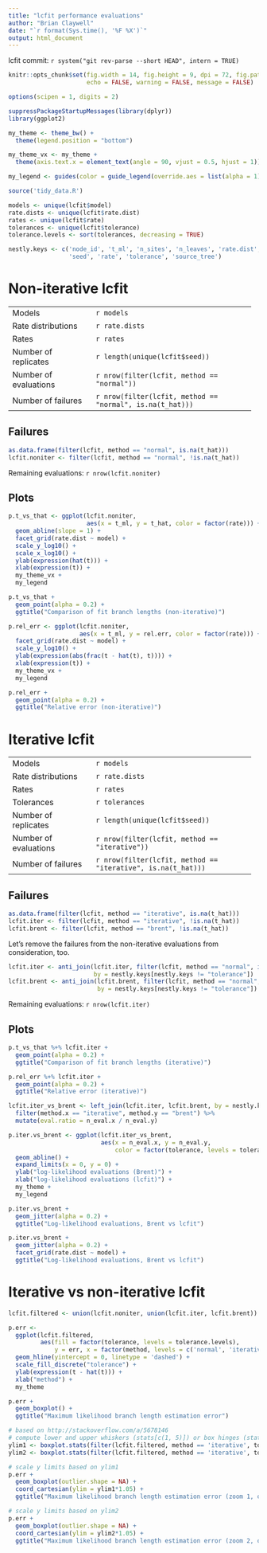 ```yaml
---
title: "lcfit performance evaluations"
author: "Brian Claywell"
date: "`r format(Sys.time(), '%F %X')`"
output: html_document
---
```


lcfit commit: `r system("git rev-parse --short HEAD", intern = TRUE)`

```r
knitr::opts_chunk$set(fig.width = 14, fig.height = 9, dpi = 72, fig.path='figures/',
                      echo = FALSE, warning = FALSE, message = FALSE)

options(scipen = 1, digits = 2)

suppressPackageStartupMessages(library(dplyr))
library(ggplot2)

my_theme <- theme_bw() +
  theme(legend.position = "bottom")

my_theme_vx <- my_theme +
  theme(axis.text.x = element_text(angle = 90, vjust = 0.5, hjust = 1))

my_legend <- guides(color = guide_legend(override.aes = list(alpha = 1)))

source('tidy_data.R')

models <- unique(lcfit$model)
rate.dists <- unique(lcfit$rate.dist)
rates <- unique(lcfit$rate)
tolerances <- unique(lcfit$tolerance)
tolerance.levels <- sort(tolerances, decreasing = TRUE)

nestly.keys <- c('node_id', 't_ml', 'n_sites', 'n_leaves', 'rate.dist', 'model',
                 'seed', 'rate', 'tolerance', 'source_tree')
```

# Non-iterative lcfit


---------------------   ---------------------------------------------
Models                  `r models`

Rate distributions      `r rate.dists`

Rates                   `r rates`

Number of replicates    `r length(unique(lcfit$seed))`

Number of evaluations   `r nrow(filter(lcfit, method == "normal"))`

Number of failures      `r nrow(filter(lcfit, method == "normal", is.na(t_hat)))`
---------------------   ---------------------------------------------


## Failures


```r
as.data.frame(filter(lcfit, method == "normal", is.na(t_hat)))
lcfit.noniter <- filter(lcfit, method == "normal", !is.na(t_hat))
```

Remaining evaluations: `r nrow(lcfit.noniter)`


## Plots


```r

p.t_vs_that <- ggplot(lcfit.noniter,
                      aes(x = t_ml, y = t_hat, color = factor(rate))) +
  geom_abline(slope = 1) +
  facet_grid(rate.dist ~ model) +
  scale_y_log10() +
  scale_x_log10() +
  ylab(expression(hat(t))) +
  xlab(expression(t)) +
  my_theme_vx +
  my_legend

p.t_vs_that +
  geom_point(alpha = 0.2) +
  ggtitle("Comparison of fit branch lengths (non-iterative)")

```

```r
p.rel_err <- ggplot(lcfit.noniter,
                    aes(x = t_ml, y = rel.err, color = factor(rate))) +
  facet_grid(rate.dist ~ model) +
  scale_y_log10() +
  ylab(expression(abs(frac(t - hat(t), t)))) +
  xlab(expression(t)) +
  my_theme_vx +
  my_legend

p.rel_err +
  geom_point(alpha = 0.2) +
  ggtitle("Relative error (non-iterative)")

```


# Iterative lcfit


---------------------   ---------------------------------------------
Models                  `r models`

Rate distributions      `r rate.dists`

Rates                   `r rates`

Tolerances              `r tolerances`

Number of replicates    `r length(unique(lcfit$seed))`

Number of evaluations   `r nrow(filter(lcfit, method == "iterative"))`

Number of failures      `r nrow(filter(lcfit, method == "iterative", is.na(t_hat)))`
---------------------   ---------------------------------------------


## Failures


```r

as.data.frame(filter(lcfit, method == "iterative", is.na(t_hat)))
lcfit.iter <- filter(lcfit, method == "iterative", !is.na(t_hat))
lcfit.brent <- filter(lcfit, method == "brent", !is.na(t_hat))
```


Let's remove the failures from the non-iterative evaluations from consideration, too.


```r
lcfit.iter <- anti_join(lcfit.iter, filter(lcfit, method == "normal", is.na(t_hat)),
                        by = nestly.keys[nestly.keys != "tolerance"])
lcfit.brent <- anti_join(lcfit.brent, filter(lcfit, method == "normal", is.na(t_hat)),
                         by = nestly.keys[nestly.keys != "tolerance"])
```

Remaining evaluations: `r nrow(lcfit.iter)`


## Plots


```r

p.t_vs_that %+% lcfit.iter +
  geom_point(alpha = 0.2) +
  ggtitle("Comparison of fit branch lengths (iterative)")
```

```r
p.rel_err %+% lcfit.iter +
  geom_point(alpha = 0.2) +
  ggtitle("Relative error (iterative)")
```

```r
lcfit.iter_vs_brent <- left_join(lcfit.iter, lcfit.brent, by = nestly.keys) %>%
  filter(method.x == "iterative", method.y == "brent") %>%
  mutate(eval.ratio = n_eval.x / n_eval.y)
```

```r
p.iter.vs_brent <- ggplot(lcfit.iter_vs_brent,
                          aes(x = n_eval.x, y = n_eval.y,
                              color = factor(tolerance, levels = tolerance.levels))) +
  geom_abline() +
  expand_limits(x = 0, y = 0) +
  ylab("log-likelihood evaluations (Brent)") +
  xlab("log-likelihood evaluations (lcfit)") +
  my_theme +
  my_legend

p.iter.vs_brent +
  geom_jitter(alpha = 0.2) +
  ggtitle("Log-likelihood evaluations, Brent vs lcfit")
```

```r
p.iter.vs_brent +
  geom_jitter(alpha = 0.2) +
  facet_grid(rate.dist ~ model) +
  ggtitle("Log-likelihood evaluations, Brent vs lcfit")
```


# Iterative vs non-iterative lcfit

```r

lcfit.filtered <- union(lcfit.noniter, union(lcfit.iter, lcfit.brent))

p.err <-
  ggplot(lcfit.filtered,
         aes(fill = factor(tolerance, levels = tolerance.levels),
             y = err, x = factor(method, levels = c('normal', 'iterative', 'brent')))) +
  geom_hline(yintercept = 0, linetype = 'dashed') +
  scale_fill_discrete("tolerance") +
  ylab(expression(t - hat(t))) +
  xlab("method") +
  my_theme

p.err +
  geom_boxplot() +
  ggtitle("Maximum likelihood branch length estimation error")

# based on http://stackoverflow.com/a/5678146
# compute lower and upper whiskers (stats[c(1, 5)]) or box hinges (stats[c(2, 4]))
ylim1 <- boxplot.stats(filter(lcfit.filtered, method == 'iterative', tolerance == 0.01)$err)$stats[c(1, 5)]
ylim2 <- boxplot.stats(filter(lcfit.filtered, method == 'iterative', tolerance == 0.001)$err)$stats[c(1, 5)]

# scale y limits based on ylim1
p.err +
  geom_boxplot(outlier.shape = NA) +
  coord_cartesian(ylim = ylim1*1.05) +
  ggtitle("Maximum likelihood branch length estimation error (zoom 1, outliers suppressed)")

# scale y limits based on ylim2
p.err +
  geom_boxplot(outlier.shape = NA) +
  coord_cartesian(ylim = ylim2*1.05) +
  ggtitle("Maximum likelihood branch length estimation error (zoom 2, outliers suppressed)")
```
